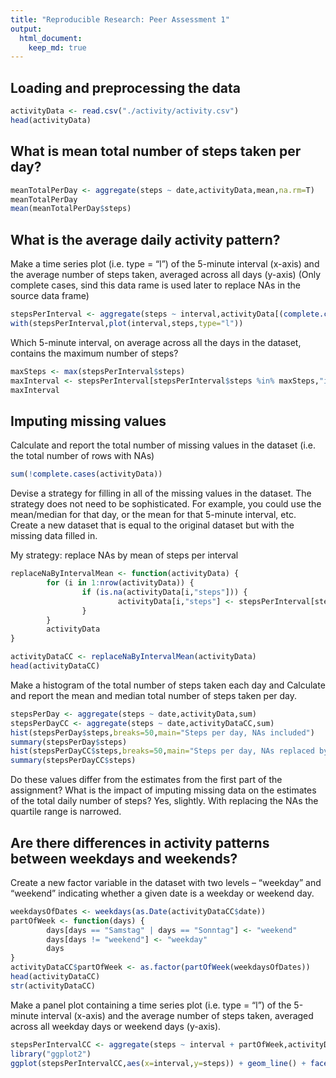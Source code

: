 ```yaml
---
title: "Reproducible Research: Peer Assessment 1"
output: 
  html_document:
    keep_md: true
---
```



## Loading and preprocessing the data

```r
activityData <- read.csv("./activity/activity.csv")
head(activityData)
```

## What is mean total number of steps taken per day?


```r
meanTotalPerDay <- aggregate(steps ~ date,activityData,mean,na.rm=T)
meanTotalPerDay
mean(meanTotalPerDay$steps)
```


## What is the average daily activity pattern?
Make a time series plot (i.e. type = "l") of the 5-minute interval (x-axis) and 
the average number of steps taken, averaged across all days (y-axis)
(Only complete cases, sind this data rame is used later to replace NAs in the source data frame)

```r
stepsPerInterval <- aggregate(steps ~ interval,activityData[(complete.cases(activityData)),],mean)
with(stepsPerInterval,plot(interval,steps,type="l"))
```

Which 5-minute interval, on average across all the days in the dataset, contains 
the maximum number of steps?

```r
maxSteps <- max(stepsPerInterval$steps)
maxInterval <- stepsPerInterval[stepsPerInterval$steps %in% maxSteps,"interval"]
maxInterval
```

## Imputing missing values
Calculate and report the total number of missing values in the dataset (i.e. 
the total number of rows with NAs)
```r
sum(!complete.cases(activityData))
```

Devise a strategy for filling in all of the missing values in the dataset. 
The strategy does not need to be sophisticated. For example, you could use 
the mean/median for that day, or the mean for that 5-minute interval, etc.
Create a new dataset that is equal to the original dataset but with the missing 
data filled in. 

My strategy: replace NAs by mean of steps per interval

```r
replaceNaByIntervalMean <- function(activityData) {
        for (i in 1:nrow(activityData)) {
                if (is.na(activityData[i,"steps"])) {
                        activityData[i,"steps"] <- stepsPerInterval[stepsPerInterval$interval == activityData[i,"interval"],"steps"] 
                } 
        }
        activityData
}

activityDataCC <- replaceNaByIntervalMean(activityData)
head(activityDataCC)
```

Make a histogram of the total number of steps taken each day and Calculate and 
report the mean and median total number of steps taken per day. 

```r
stepsPerDay <- aggregate(steps ~ date,activityData,sum)
stepsPerDayCC <- aggregate(steps ~ date,activityDataCC,sum)
hist(stepsPerDay$steps,breaks=50,main="Steps per day, NAs included")
summary(stepsPerDay$steps)
hist(stepsPerDayCC$steps,breaks=50,main="Steps per day, NAs replaced by mean per interval")
summary(stepsPerDayCC$steps)
```

Do these values differ from the estimates from the first part of the assignment? 
What is the impact of imputing missing data on the estimates of the total daily number of steps?
Yes, slightly. With replacing the NAs the quartile range is narrowed.

## Are there differences in activity patterns between weekdays and weekends?
Create a new factor variable in the dataset with two levels -- "weekday" and 
"weekend" indicating whether a given date is a weekday or weekend day.

```r
weekdaysOfDates <- weekdays(as.Date(activityDataCC$date))
partOfWeek <- function(days) {
        days[days == "Samstag" | days == "Sonntag"] <- "weekend"
        days[days != "weekend"] <- "weekday"
        days
}
activityDataCC$partOfWeek <- as.factor(partOfWeek(weekdaysOfDates))
head(activityDataCC)
str(activityDataCC)
```

Make a panel plot containing a time series plot (i.e. type = "l") of the 
5-minute interval (x-axis) and the average number of steps taken, averaged 
across all weekday days or weekend days (y-axis).

```r
stepsPerIntervalCC <- aggregate(steps ~ interval + partOfWeek,activityDataCC,mean)
library("ggplot2")
ggplot(stepsPerIntervalCC,aes(x=interval,y=steps)) + geom_line() + facet_grid(partOfWeek~.)
```
